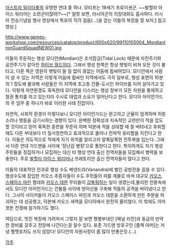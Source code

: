 {{{+1 '''Mordian Iron Guard'''}}}

[[아스트라 밀리타룸]]의 유명한 연대 중 하나. 모티프는 19세기 프로이센군. ~~발할라 아이스 워리어는 소련군이잖아!?~~[* 얼핏 보면, 러시아군의 의장대와도 흡사하다. 러시아 전승기념일 행사 영상에서 특유의 직각 걸음(...)을 걷는 이들의 복장을 잘 보자.[http://www.youtube.com/watch?v=hjaP0und3pA] 참고영상.]

http://www.games-workshop.com/resources/catalog/product/600x620/99110105004_MordianIronGuardSquadNEW01.jpg

이들이 주둔하는 행성 모디안(Mordian)은 조석잠금(Tidal Lock) 때문에 자전주기와 공전주기가 같아진 [[하이브 월드]]이다. 그래서 행성 한쪽은 항상 햇빛이 비쳐 모든 것이 불타고, 다른 쪽은 영원히 햇빛이 들 일 없이 끊없는 어둠에 휩싸여있다. 모디안에서 사람이 살 수 있는 지역은 이렇게 어둠에 휩싸인 지역에서도 극히 일부로, 행성 표면의 10분의 1 정도에 불과해 사람들은 이 지역에 초고층 건물-도시인 하이브를 지어 살아가고 있다. 이렇게 자연환경도 혹독한데 모디안을 다스리는 행성 정부가 모든 자원을 통제하고 철권 통치를 하고 있는지라 수시로 태업과 소요가 일어난다고 한다. 모디아 아이언가드의 주 임무 중 하나가 바로 이러한 사태 진압이다.

자연적, 사회적 환경이 이렇다보니 모디안 아이언가드는 완고하고 군율이 엄격하며 허튼 소리나 행동을 금기시하는 경향이 있다. 완벽한 정확성과 지속적인 교련만이 적을 압도할 것이라고 믿어 혹독한 훈련을 꾸준히 하며 덕분에 적을 상대할 때 잘 버텨내고 후퇴할 때도 다른 부대보다 더 질서정연하고 효과적으로 물러나 전략적 유리함을 지킨다고 한다. 이들은 의도적으로 적에게 자기 위치를 알리고자 알록달록한 전투복을 입는다. 그래서 다른 연대 가드맨들 사이에 '장난감 병정'으로 통한다고 한다. 특이하게도 자기 행성 주민들을 징집하거나 모집하는 대신 타 행성 연대 출신 전역자들을 모집해서 병력을 보충한다. 주로 [[발할라 아이스 워리어]]나 프레토리안 출신 전역자들이 많다고 한다.

이들의 대표적인 전과로 행성 수도 베넨드라(Vanandra)에 벌인 공방전을 꼽을 수 있다. 행성수도에 잠입한 카오스 추종자들이 수도 주민들의 피를 제물로 바쳐 대규모 [[카오스 스페이스 마린]] 함대와 [[카오스 데몬]] 무리들이 [[갑툭튀]]하는 일이 생겼는데,불리한 전황속에서도 모디안 아이언가드는 건물들 사이에 방어선을 구축해 적들의 공격을 버텨냈다고 한다. 그사이 사이커들이 카오스 스페이스 마린과 카오스 데몬을 소환하게 만든 주문을 파괴하는 데 성공했고, 덕분에 카오스 세력을 모디아에서 완전히 물리쳤다. 이 밖에도 아마겟돈 전쟁에 참가하기도 했다. 

여담으로, 멋진 복장에 가려져서 그렇지 잘 보면 형벌부대인 [페널 리전]과 동급의 빈약한 장비를 갖추고 전장에 나간다는걸 알수 있다. 표준 가드맨 방호구인 [플랙 아머]는 커녕 헬멧조차도 쓰지 않았다! 모디안의 자원사정이 좀 많이 안좋은듯.(...)


[[각주]]

